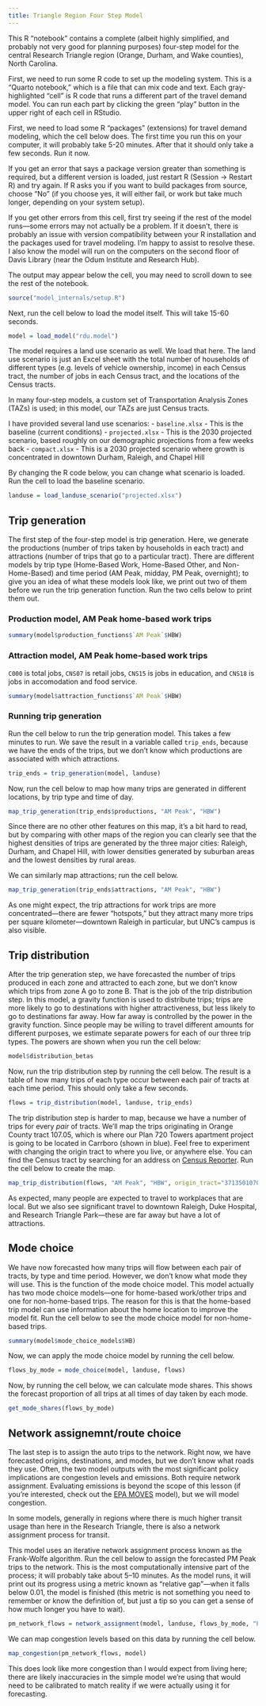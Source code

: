 ```yaml
---
title: Triangle Region Four Step Model
---
```


This R "notebook" contains a complete (albeit highly simplified, and probably not very good for planning purposes) four-step model for the central Research Triangle region (Orange, Durham, and Wake counties), North Carolina.

First, we need to run some R code to set up the modeling system. This is a "Quarto notebook," which is a file that can mix code and text. Each gray-highlighted "cell" is R code that runs a different part of the travel demand model. You can run each part by clicking the green "play" button in the upper right of each cell in RStudio.

First, we need to load some R "packages" (extensions) for travel demand modeling, which the cell below does. The first time you run this on your computer, it will probably take 5-20 minutes. After that it should only take a few seconds. Run it now.

If you get an error that says a package version greater than something is required, but a different version is loaded, just restart R (Session -> Restart R) and try again. If R asks you if you want to build packages from source, choose "No" (if you choose yes, it will either fail, or work but take much longer, depending on your system setup).

If you get other errors from this cell, first try seeing if the rest of the model runs—some errors may not actually be a problem. If it doesn't, there is probably an issue with version compatibility between your R installation and the packages used for travel modeling. I'm happy to assist to resolve these. I also know the model will run on the computers on the second floor of Davis Library (near the Odum Institute and Research Hub).

The output may appear below the cell, you may need to scroll down to see the rest of the notebook.

```r
source("model_internals/setup.R")
```

Next, run the cell below to load the model itself. This will take 15-60 seconds.

```r
model = load_model("rdu.model")
```

The model requires a land use scenario as well. We load that here. The land use scenario is just an Excel sheet with the total number of households of different types (e.g. levels of vehicle ownership, income) in each Census tract, the number of jobs in each Census tract, and the locations of the Census tracts.

In many four-step models, a custom set of Transportation Analysis Zones (TAZs) is used; in this model, our TAZs are just Census tracts.

I have provided several land use scenarios:
    - `baseline.xlsx` - This is the baseline (current conditions)
    - `projected.xlsx` - This is the 2030 projected scenario, based roughly on our demographic projections from a few weeks back
    - `compact.xlsx` - This is a 2030 projected scenario where growth is concentrated in downtown Durham, Raleigh, and Chapel Hill

By changing the R code below, you can change what scenario is loaded. Run the cell to load the baseline scenario.

```r
landuse = load_landuse_scenario("projected.xlsx")
```

## Trip generation

The first step of the four-step model is trip generation. Here, we generate the productions (number of trips taken by households in each tract) and attractions (number of trips that go to a particular tract). There are different models by trip type (Home-Based Work, Home-Based Other, and Non-Home-Based) and time period (AM Peak, midday, PM Peak, overnight); to give you an idea of what these models look like, we print out two of them before we run the trip generation function. Run the two cells below to print them out.

### Production model, AM Peak home-based work trips

```r
summary(model$production_functions$`AM Peak`$HBW)
```

### Attraction model, AM Peak home-based work trips

`C000` is total jobs, `CNS07` is retail jobs, `CNS15` is jobs in education, and `CNS18` is jobs in accomodation and food service.

```r
summary(model$attraction_functions$`AM Peak`$HBW)
```

### Running trip generation

Run the cell below to run the trip generation model. This takes a few minutes to run. We save the result in a variable called `trip_ends`, because we have the ends of the trips, but we don't know which productions are associated with which attractions.

```r
trip_ends = trip_generation(model, landuse)
```

Now, run the cell below to map how many trips are generated in different locations, by trip type and time of day.

```r
map_trip_generation(trip_ends$productions, "AM Peak", "HBW")
```

Since there are no other other features on this map, it's a bit hard to read, but by comparing with other maps of the region you can clearly see that the highest densities of trips are generated by the three major cities: Raleigh, Durham, and Chapel Hill, with lower densities generated by suburban areas and the lowest densities by rural areas.

We can similarly map attractions; run the cell below.

```r
map_trip_generation(trip_ends$attractions, "AM Peak", "HBW")
```

As one might expect, the trip attractions for work trips are more concentrated---there are fewer "hotspots," but they attract many more trips per square kilometer—downtown Raleigh in particular, but UNC's campus is also visible.

## Trip distribution

After the trip generation step, we have forecasted the number of trips produced in each zone and attracted to each zone, but we don't know which trips from zone A go to zone B. That is the job of the trip distribution step. In this model, a gravity function is used to distribute trips; trips are more likely to go to destinations with higher attractiveness, but less likely to go to destinations far away. How far away is controlled by the power in the gravity function. Since people may be willing to travel different amounts for different purposes, we estimate separate powers for each of our three trip types. The powers are shown when you run the cell below:

```r
model$distribution_betas
```

Now, run the trip distribution step by running the cell below. The result is a table of how many trips of each type occur between each pair of tracts at each time period. This should only take a few seconds.

```r
flows = trip_distribution(model, landuse, trip_ends)
```

The trip distribution step is harder to map, because we have a number of trips for every _pair_ of tracts. We'll map the trips originating in Orange County tract 107.05, which is where our Plan 720 Towers apartment project is going to be located in Carrboro (shown in blue). Feel free to experiment with changing the origin tract to where you live, or anywhere else. You can find the Census tract by searching for an address on [Census Reporter](https://censusreporter.org). Run the cell below to create the map.

```r
map_trip_distribution(flows, "AM Peak", "HBW", origin_tract="37135010705")
```

As expected, many people are expected to travel to workplaces that are local. But we also see significant travel to downtown Raleigh, Duke Hospital, and Research Triangle Park—these are far away but have a lot of attractions. 

## Mode choice

We have now forecasted how many trips will flow between each pair of tracts, by type and time period. However, we don't know what mode they will use. This is the function of the mode choice model. This model actually has two mode choice models—one for home-based work/other trips and one for non-home-based trips. The reason for this is that the home-based trip model can use information about the home location to improve the model fit. Run the cell below to see the mode choice model for non-home-based trips.

```r
summary(model$mode_choice_models$HB)
```

Now, we can apply the mode choice model by running the cell below.

```r
flows_by_mode = mode_choice(model, landuse, flows)
```

Now, by running the cell below, we can calculate mode shares. This shows the forecast proportion of all trips at all times of day taken by each mode.

```r
get_mode_shares(flows_by_mode)
```

## Network assignemnt/route choice

The last step is to assign the auto trips to the network. Right now, we have forecasted origins, destinations, and modes, but we don't know what roads they use. Often, the two model outputs with the most significant policy implications are congestion levels and emissions. Both require network assignment. Evaluating emissions is beyond the scope of this lesson (if you're interested, check out the [EPA MOVES](https://www.epa.gov/moves) model), but we will model congestion.

In some models, generally in regions where there is much higher transit usage than here in the Research Triangle, there is also a network assignment process for transit.

This model uses an iterative network assignment process known as the Frank-Wolfe algorithm. Run the cell below to assign the forecasted PM Peak trips to the network. This is the most computationally intensive part of the process; it will probably take about 5–10 minutes. As the model runs, it will print out its progress using a metric known as "relative gap"—when it falls below 0.01, the model is finished (this metric is not something you need to remember or know the definition of, but just a tip so you can get a sense of how much longer you have to wait).

```r
pm_network_flows = network_assignment(model, landuse, flows_by_mode, "PM Peak")
```

We can map congestion levels based on this data by running the cell below.

```r
map_congestion(pm_network_flows, model)
```

This does look like more congestion than I would expect from living here; there are likely inaccuracies in the simple model we're using that would need to be calibrated to match reality if we were actually using it for forecasting.